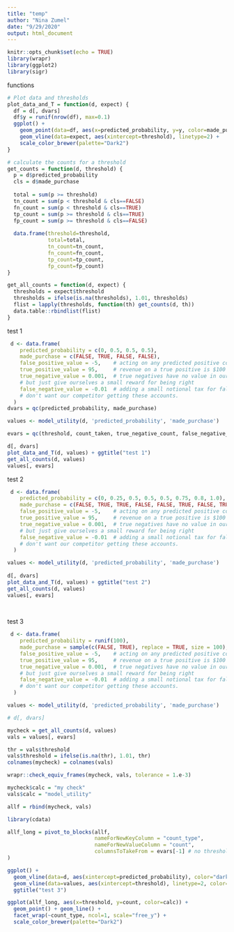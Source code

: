 ```yaml
---
title: "temp"
author: "Nina Zumel"
date: "9/29/2020"
output: html_document
---
```


```r
knitr::opts_chunk$set(echo = TRUE)
library(wrapr)
library(ggplot2)
library(sigr)
```

functions 

```r
# Plot data and thresholds
plot_data_and_T = function(d, expect) {
  df = d[, dvars]
  df$y = runif(nrow(df), max=0.1)
  ggplot() + 
    geom_point(data=df, aes(x=predicted_probability, y=y, color=made_purchase)) + 
    geom_vline(data=expect, aes(xintercept=threshold), linetype=2) + 
    scale_color_brewer(palette="Dark2")
}

# calculate the counts for a threshold
get_counts = function(d, threshold) {
  p = d$predicted_probability
  cls = d$made_purchase
  
  total = sum(p >= threshold)
  tn_count = sum(p < threshold & cls==FALSE)
  fn_count = sum(p < threshold & cls==TRUE)
  tp_count = sum(p >= threshold & cls==TRUE)
  fp_count = sum(p >= threshold & cls==FALSE)
  
  data.frame(threshold=threshold,
             total=total,
             tn_count=tn_count,
             fn_count=fn_count,
             tp_count=tp_count,
             fp_count=fp_count)
}

get_all_counts = function(d, expect) {
  thresholds = expect$threshold
  thresholds = ifelse(is.na(thresholds), 1.01, thresholds)
  flist = lapply(thresholds, function(th) get_counts(d, th))
  data.table::rbindlist(flist)
}

```

test 1

```r
 d <- data.frame(
    predicted_probability = c(0, 0.5, 0.5, 0.5),
    made_purchase = c(FALSE, TRUE, FALSE, FALSE),
    false_positive_value = -5,    # acting on any predicted positive costs $5
    true_positive_value = 95,     # revenue on a true positive is $100 minus action cost
    true_negative_value = 0.001,  # true negatives have no value in our application
    # but just give ourselves a small reward for being right
    false_negative_value = -0.01  # adding a small notional tax for false negatives,
    # don't want our competitor getting these accounts.
  )
dvars = qc(predicted_probability, made_purchase)

values <- model_utility(d, 'predicted_probability', 'made_purchase')

evars = qc(threshold, count_taken, true_negative_count, false_negative_count, true_positive_count, false_positive_count)

d[, dvars]
plot_data_and_T(d, values) + ggtitle("test 1")
get_all_counts(d, values)
values[, evars]

```

test 2

```r
 d <- data.frame(
    predicted_probability = c(0, 0.25, 0.5, 0.5, 0.5, 0.75, 0.8, 1.0),
    made_purchase = c(FALSE, TRUE, TRUE, FALSE, FALSE, TRUE, FALSE, TRUE),
    false_positive_value = -5,    # acting on any predicted positive costs $5
    true_positive_value = 95,     # revenue on a true positive is $100 minus action cost
    true_negative_value = 0.001,  # true negatives have no value in our application
    # but just give ourselves a small reward for being right
    false_negative_value = -0.01  # adding a small notional tax for false negatives,
    # don't want our competitor getting these accounts.
  )

values <- model_utility(d, 'predicted_probability', 'made_purchase')
 
d[, dvars]
plot_data_and_T(d, values) + ggtitle("test 2")
get_all_counts(d, values)
values[, evars]
  
  
```

test 3

```r
 d <- data.frame(
    predicted_probability = runif(100),
    made_purchase = sample(c(FALSE, TRUE), replace = TRUE, size = 100),
    false_positive_value = -5,    # acting on any predicted positive costs $5
    true_positive_value = 95,     # revenue on a true positive is $100 minus action cost
    true_negative_value = 0.001,  # true negatives have no value in our application
    # but just give ourselves a small reward for being right
    false_negative_value = -0.01  # adding a small notional tax for false negatives,
    # don't want our competitor getting these accounts.
  )

values <- model_utility(d, 'predicted_probability', 'made_purchase')

# d[, dvars]

mycheck = get_all_counts(d, values)
vals = values[, evars]

thr = vals$threshold
vals$threshold = ifelse(is.na(thr), 1.01, thr)
colnames(mycheck) = colnames(vals)
```

```r
wrapr::check_equiv_frames(mycheck, vals, tolerance = 1.e-3)

mycheck$calc = "my check"
vals$calc = "model_utility"

allf = rbind(mycheck, vals)

library(cdata)

allf_long = pivot_to_blocks(allf,
                            nameForNewKeyColumn = "count_type",
                            nameForNewValueColumn = "count",
                            columnsToTakeFrom = evars[-1] # no threshold
)

ggplot() + 
  geom_vline(data=d, aes(xintercept=predicted_probability), color="darkgray") + 
  geom_vline(data=values, aes(xintercept=threshold), linetype=2, color="darkblue") +
  ggtitle("test 3")

ggplot(allf_long, aes(x=threshold, y=count, color=calc)) + 
  geom_point() + geom_line() + 
  facet_wrap(~count_type, ncol=1, scale="free_y") + 
  scale_color_brewer(palette="Dark2")


  
```